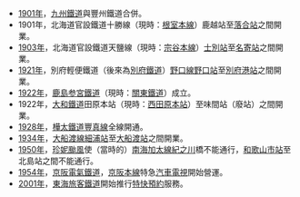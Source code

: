 *[[1901年|1901年]]，[[九州鐵道|九州鐵道]]與豐州鐵道合併。
*1901年，北海道官設鐵道十勝線（現時：[[根室本線|根室本線]]）鹿越站至[[落合站_(北海道)|落合站]]之間開業。
*[[1903年|1903年]]，北海道官設鐵道天鹽線（現時：[[宗谷本線|宗谷本線]]）[[士別站|士別站]]至[[名寄站|名寄站]]之間開業。
*[[1921年|1921年]]，別府輕便鐵道（後來為[[別府鐵道|別府鐵道]]）[[野口線|野口線]][[野口站|野口站]]至[[別府港站|別府港站]]之間開業。
*[[1922年|1922年]]，[[鹿島参宮鐵道|鹿島参宮鐵道]]（現時：[[關東鐵道|關東鐵道]]）成立。
*1922年，[[大和鐵道|大和鐵道]]田原本站（現時：[[西田原本站|西田原本站]]）至味間站（廢站）之間開業。
*[[1928年|1928年]]，[[樺太鐵道|樺太鐵道]][[豐真線|豐真線]]全線開通。
*[[1934年|1934年]]，[[大船渡線|大船渡線]][[細浦站|細浦站]]至[[大船渡站|大船渡站]]之間開業。
*[[1950年|1950年]]，[[珍妮颱風|珍妮颱風]]使（當時的）[[南海電氣鐵道|南海]][[加太線|加太線]][[紀之川|紀之川]]橋不能通行，[[和歌山市站|和歌山市站]]至北島站之間不能通行。
*[[1954年|1954年]]，[[京阪電氣鐵道|京阪電氣鐵道]]，[[京阪本線|京阪本線]]特急[[汽車電視|汽車電視]]開始營運。
*[[2001年|2001年]]，[[東海旅客鐵道|東海旅客鐵道]]開始推行[[特快預約|特快預約]]服務。